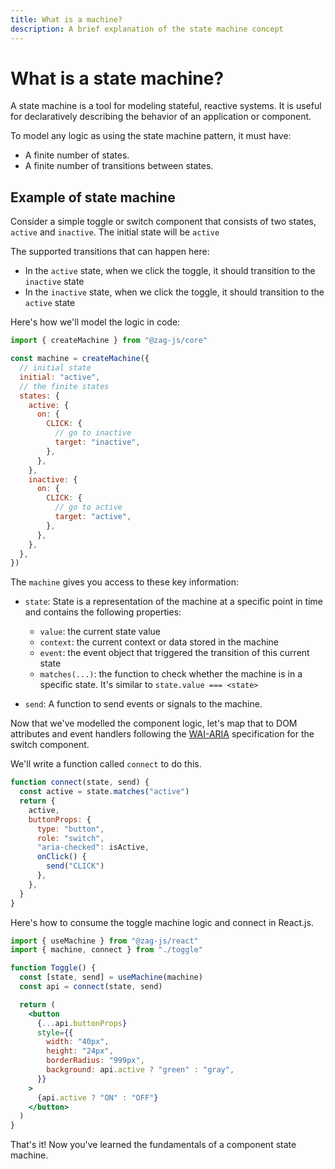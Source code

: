 ```yaml
---
title: What is a machine?
description: A brief explanation of the state machine concept
---
```


# What is a state machine?

A state machine is a tool for modeling stateful, reactive systems. It is useful
for declaratively describing the behavior of an application or component.

To model any logic as using the state machine pattern, it must have:

- A finite number of states.
- A finite number of transitions between states.

## Example of state machine

Consider a simple toggle or switch component that consists of two states,
`active` and `inactive`. The initial state will be `active`

The supported transitions that can happen here:

- In the `active` state, when we click the toggle, it should transition to the
  `inactive` state
- In the `inactive` state, when we click the toggle, it should transition to the
  `active` state

Here's how we'll model the logic in code:

```jsx
import { createMachine } from "@zag-js/core"

const machine = createMachine({
  // initial state
  initial: "active",
  // the finite states
  states: {
    active: {
      on: {
        CLICK: {
          // go to inactive
          target: "inactive",
        },
      },
    },
    inactive: {
      on: {
        CLICK: {
          // go to active
          target: "active",
        },
      },
    },
  },
})
```

The `machine` gives you access to these key information:

- `state`: State is a representation of the machine at a specific point in time
  and contains the following properties:

  - `value`: the current state value
  - `context`: the current context or data stored in the machine
  - `event`: the event object that triggered the transition of this current
    state
  - `matches(...)`: the function to check whether the machine is in a specific
    state. It's similar to `state.value === <state>`

- `send`: A function to send events or signals to the machine.

Now that we've modelled the component logic, let's map that to DOM attributes
and event handlers following the
[WAI-ARIA](https://www.w3.org/TR/wai-aria-practices/examples/checkbox/checkbox-1/checkbox-1.html)
specification for the switch component.

We'll write a function called `connect` to do this.

```jsx
function connect(state, send) {
  const active = state.matches("active")
  return {
    active,
    buttonProps: {
      type: "button",
      role: "switch",
      "aria-checked": isActive,
      onClick() {
        send("CLICK")
      },
    },
  }
}
```

Here's how to consume the toggle machine logic and connect in React.js.

```jsx
import { useMachine } from "@zag-js/react"
import { machine, connect } from "./toggle"

function Toggle() {
  const [state, send] = useMachine(machine)
  const api = connect(state, send)

  return (
    <button
      {...api.buttonProps}
      style={{
        width: "40px",
        height: "24px",
        borderRadius: "999px",
        background: api.active ? "green" : "gray",
      }}
    >
      {api.active ? "ON" : "OFF"}
    </button>
  )
}
```

That's it! Now you've learned the fundamentals of a component state machine.
